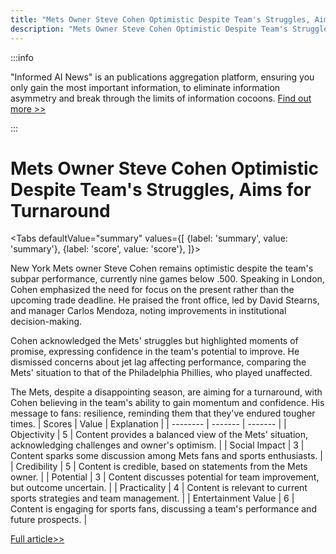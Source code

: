 ```yaml
---
title: "Mets Owner Steve Cohen Optimistic Despite Team's Struggles, Aims for Turnaround"
description: "Mets Owner Steve Cohen Optimistic Despite Team's Struggles, Aims for Turnaround"
---
```



:::info

"Informed AI News" is an publications aggregation platform, ensuring you only gain the most important information, to eliminate information asymmetry and break through the limits of information cocoons.  [Find out more >>](/)

:::

# Mets Owner Steve Cohen Optimistic Despite Team's Struggles, Aims for Turnaround


<Tabs
	defaultValue="summary"
	values={[
	{label: 'summary', value: 'summary'},
	{label: 'score', value: 'score'},
]}>
<TabItem value="summary">


New York Mets owner Steve Cohen remains optimistic despite the team's subpar performance, currently nine games below .500. Speaking in London, Cohen emphasized the need for focus on the present rather than the upcoming trade deadline. He praised the front office, led by David Stearns, and manager Carlos Mendoza, noting improvements in institutional decision-making.

Cohen acknowledged the Mets' struggles but highlighted moments of promise, expressing confidence in the team's potential to improve. He dismissed concerns about jet lag affecting performance, comparing the Mets' situation to that of the Philadelphia Phillies, who played unaffected.

The Mets, despite a disappointing season, are aiming for a turnaround, with Cohen believing in the team's ability to gain momentum and confidence. His message to fans: resilience, reminding them that they've endured tougher times.
</TabItem>
<TabItem value="score">
	| Scores     | Value   | Explanation |
	| -------- | ------- | ------- |
	| Objectivity  | 5    | Content provides a balanced view of the Mets' situation, acknowledging challenges and owner's optimism.    |
	| Social Impact | 3     | Content sparks some discussion among Mets fans and sports enthusiasts.    |
	| Credibility    | 5    | Content is credible, based on statements from the Mets owner.    |
	| Potential    | 3    | Content discusses potential for team improvement, but outcome uncertain.    |
	| Practicality    | 4    | Content is relevant to current sports strategies and team management.    |
	| Entertainment Value    | 6    | Content is engaging for sports fans, discussing a team's performance and future prospects.    |
</TabItem>
</Tabs>

[Full article>>](https://apnews.com/article/steve-cohen-mets-7c1078cacb390958772a2a891f50dd89)
